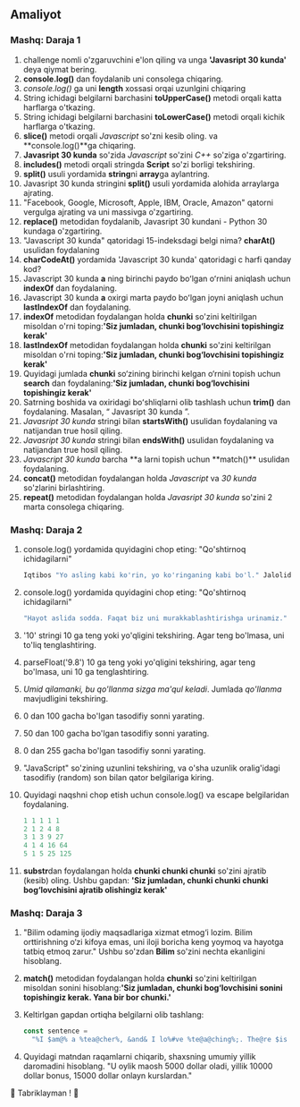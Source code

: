 ## Amaliyot

### Mashq: Daraja 1

1. challenge nomli o'zgaruvchini e'lon qiling va unga **'Javasript 30 kunda'** deya qiymat bering.
2. **console.log()** dan foydalanib uni consolega chiqaring.
3. _console.log()_ ga uni **length** xossasi orqai uzunlgini chiqaring
4. String ichidagi belgilarni barchasini **toUpperCase()** metodi orqali katta harflarga o'tkazing.
5. String ichidagi belgilarni barchasini **toLowerCase()** metodi orqali kichik harflarga o'tkazing.
6. **slice()** metodi orqali _Javascript_ so'zni kesib oling. va **console.log()**ga chiqaring.
7. **Javasript 30 kunda** so'zida _Javascript_ so'zini _C++_ so'ziga o'zgartiring.
8. **includes()** metodi orqali stringda **Script** so'zi borligi tekshiring.
9. **split()** usuli yordamida **string**ni **array**ga aylantring.
10. Javasript 30 kunda stringini **split()** usuli yordamida alohida arraylarga ajrating.
11. "Facebook, Google, Microsoft, Apple, IBM, Oracle, Amazon" qatorni vergulga ajrating va uni massivga o'zgartiring.
12. **replace()** metodidan foydalanib, Javasript 30 kundani - Python 30 kundaga o'zgartiring.
13. "Javascript 30 kunda" qatoridagi 15-indeksdagi belgi nima? **charAt()** usulidan foydalaning
14. **charCodeAt()** yordamida 'Javascript 30 kunda' qatoridagi c harfi qanday kod?
15. Javascript 30 kunda **a** ning birinchi paydo boʻlgan oʻrnini aniqlash uchun **indexOf** dan foydalaning.
16. Javascript 30 kunda **a** oxirgi marta paydo boʻlgan joyni aniqlash uchun **lastIndexOf** dan foydalaning.
17. **indexOf** metodidan foydalangan holda **chunki** so'zini keltirilgan misoldan o'rni toping:**'Siz jumladan, chunki bog‘lovchisini topishingiz kerak'**
18. **lastIndexOf** metodidan foydalangan holda **chunki** so'zini keltirilgan misoldan o'rni toping:**'Siz jumladan, chunki bog‘lovchisini topishingiz kerak'**
19. Quyidagi jumlada **chunki** so‘zining birinchi kelgan o‘rnini topish uchun **search** dan foydalaning:**'Siz jumladan, chunki bog‘lovchisini topishingiz kerak'**
20. Satrning boshida va oxiridagi boʻshliqlarni olib tashlash uchun **trim()** dan foydalaning. Masalan, “ Javasript 30 kunda ”.
21. _Javasript 30 kunda_ stringi bilan **startsWith()** usulidan foydalaning va natijandan true hosil qiling.
22. _Javasript 30 kunda_ stringi bilan **endsWith()** usulidan foydalaning va natijandan true hosil qiling.
23. _Javascript 30 kunda_ barcha **a larni topish uchun **match()\*\* usulidan foydalaning.
24. **concat()** metodidan foydalangan holda _Javascript_ va _30 kunda_ so'zlarini birlashtiring.
25. **repeat()** metodidan foydalangan holda _Javasript 30 kunda_ so'zini 2 marta consolega chiqaring.

### Mashq: Daraja 2

1. console.log() yordamida quyidagini chop eting: "Qo'shtirnoq ichidagilarni"

   ```sh copy
   Iqtibos "Yo asling kabi ko'rin, yo ko'ringaning kabi bo'l." Jaloliddin Rumiy.
   ```

2. console.log() yordamida quyidagini chop eting: "Qo'shtirnoq ichidagilarni"

   ```sh copy
   "Hayot aslida sodda. Faqat biz uni murakkablashtirishga urinamiz." Konfutsiy
   ```

3. '10' stringi 10 ga teng yoki yo'qligini tekshiring. Agar teng bo'lmasa, uni to'liq tenglashtiring.
4. parseFloat('9.8') 10 ga teng yoki yo'qligini tekshiring, agar teng bo'lmasa, uni 10 ga tenglashtiring.
5. _Umid qilamanki, bu qo'llanma sizga ma'qul keladi_. Jumlada _qo'llanma_ mavjudligini tekshiring.
6. 0 dan 100 gacha bo'lgan tasodifiy sonni yarating.
7. 50 dan 100 gacha bo'lgan tasodifiy sonni yarating.
8. 0 dan 255 gacha bo'lgan tasodifiy sonni yarating.
9. "JavaScript" so'zining uzunlini tekshiring, va o'sha uzunlik oralig'idagi tasodifiy (random) son bilan qator belgilariga kiring.
10. Quyidagi naqshni chop etish uchun console.log() va escape belgilaridan foydalaning.

    ```js copy
    1 1 1 1 1
    2 1 2 4 8
    3 1 3 9 27
    4 1 4 16 64
    5 1 5 25 125
    ```

11. **substr**dan foydalangan holda **chunki chunki chunki** so'zini ajratib (kesib) oling. Ushbu gapdan: **'Siz jumladan, chunki chunki chunki bog‘lovchisini ajratib olishingiz kerak'**

### Mashq: Daraja 3

1. "Bilim odaming ijodiy maqsadlariga xizmat etmog‘i lozim. Bilim orttirishning o‘zi kifoya emas, uni iloji boricha keng yoymoq va hayotga tatbiq etmoq zarur." Ushbu so'zdan **Bilim** so'zini nechta ekanligini hisoblang.
2. **match()** metodidan foydalangan holda **chunki** so'zini keltirilgan misoldan sonini hisoblang:**'Siz jumladan, chunki bog‘lovchisini sonini topishingiz kerak. Yana bir bor chunki.'**
3. Keltirlgan gapdan ortiqha belgilarni olib tashlang:

   ```js copy
   const sentence =
     "%I $am@% a %tea@cher%, &and& I lo%#ve %te@a@ching%;. The@re $is no@th@ing; &as& mo@re rewarding as educa@ting &and& @emp%o@weri@ng peo@ple. ;I found tea@ching m%o@re interesting tha@n any ot#her %jo@bs. %Do@es thi%s mo@tiv#ate yo@u to be a tea@cher!? %Th#is 30#Days&OfJavaScript &is al@so $the $resu@lt of &love& of tea&ching";
   ```

4. Quyidagi matndan raqamlarni chiqarib, shaxsning umumiy yillik daromadini hisoblang. "U oylik maosh 5000 dollar oladi, yillik 10000 dollar bonus, 15000 dollar onlayn kurslardan."

🎉 Tabriklayman ! 🎉
